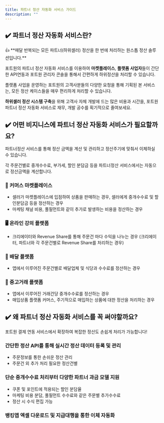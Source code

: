 ```yaml
---
title: 파트너 정산 자동화 서비스 가이드
description: ""
---
```



## ✔️ 파트너 정산 자동화 서비스란?

<Hint style="etc">
  👍 **매달 반복되는 모든 파트너(하위셀러) 정산을 한 번에 처리하는 원스톱 정산 솔루션입니다.**
</Hint>

포트원의 파트너 정산 자동화 서비스를 이용하여 **마켓플레이스**, **플랫폼 사업자**들이 간단한 API연동과
포트원 관리자 콘솔을 통해서 간편하게 하위정산을 처리할 수 있습니다.

플랫폼 사업을 운영하는 포트원의 고객사분들의 다양한 요청을 통해 기획된 본 서비스는,
모든 정산 케이스들을 매우 편리하게 처리할 수 있습니다.

**하위셀러 정산 시스템 구축**을 위해 고객사 자체 개발에 드는 많은 비용과 시간을,
포트원 파트너 정산 자동화 서비스로 재무, 개발 공수를 획기적으로 줄여보세요.

## ✔️ 어떤 비지니스에 파트너 정산 자동화 서비스가 필요할까요?

파트너정산 서비스를 통해 정산 금액을 계산 및 관리하고 정산주기에 맞춰서 이체하실 수 있습니다.

각 주문건별로 중개수수료, 부가세, 할인 분담금 등을 파트너정산 서비스에서는 자동으로 정산금액을 계산합니다.

### 🛒 커머스 마켓플레이스

- 셀러가 마켓플레이스에 입점하여 상품을 판매하는 경우, 셀러에게 중개수수료 및 할인분담금 등을 정산하는 경우
- 마케팅 채널 비용, 풀필먼트와 같이 추가로 발생하는 비용을 정산하는 경우

### 🖥 온라인 강의 플랫폼

- 크리에이터와 Revenue Share를 통해 주문건 마다 수익을 나누는 경우 (크리에이터, 파트너와 각 주문건별로 Revenue Share를 처리하는 경우)

### 🛵 배달 플랫폼

- 앱에서 이루어진 주문건별로 배달업체 및 식당과 수수료를 정산하는 경우

### 🤝 중고거래 플랫폼

- 앱에서 이루어진 거래건당 중개수수료를 정산하는 경우
- 매입상품 플랫폼 커머스, 주기적으로 매입하는 상품에 대한 정산을 처리하는 경우

## ✔️ 왜 파트너 정산 자동화 서비스를 꼭 써야할까요?

포트원 결제 연동 서비스에서 확장하여 복잡한 정산도 손쉽게 처리가 가능합니다!

### 간단한 정산 API를 통해 실시간 정산 데이터 등록 및 관리

- 주문정보를 통한 손쉬운 정산 관리
- 주문건 외 추가 처리 필요한 정산건별

### 단순 중개수수료 처리부터 다양한 파트너 과금 모델 지원

- 쿠폰 및 포인트에 적용되는 할인 분담율
- 마케팅 비용 분담, 풀필먼트 수수료와 같은 주문별 추가수수료
- 정산 시 수식 편집 가능

### 뱅킹앱 엑셀 다운로드 및 지급대행을 통한 이체 자동화

<Youtube videoId="tLeo78Ko4h4" caption="파트너 정산 자동화 서비스 가이드" />
